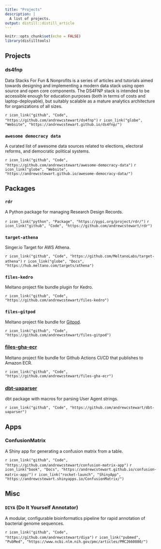 ```yaml
---
title: "Projects"
description: |
  A list of projects.
output: distill::distill_article
---
```


```r
knitr::opts_chunk$set(echo = FALSE)
library(distilltools)
```

## Projects

### ds4fnp

Data Stacks For Fun & Nonprofits is a series of articles and tutorials aimed towards designing and implementing a modern data stack using open source and open core components. The DS4FNP stack is intended to be accessible enough for education purposes (both in terms of costs and laptop-deployable), but suitably scalable as a mature analytics architecture for organizations of all sizes.

`r icon_link("github", "Code", "https://github.com/andrewcstewart/ds4fnp")`
`r icon_link("globe", "Website", "https://andrewcstewart.github.io/ds4fnp/")`

### `awesome democracy data`

A curated list of awesome data sources related to elections, electoral reforms, and democratic political systems.

`r icon_link("github", "Code", "https://github.com/andrewcstewart/awesome-democracy-data")`
`r icon_link("globe", "Website", "https://andrewcstewart.github.io/awesome-democracy-data/")`

## Packages

### `rdr`

A Python package for managing Research Design Records.

`r icon_link("python", "Package", "https://pypi.org/project/rdr/")`
`r icon_link("github", "Code", "https://github.com/andrewcstewart/rdr")`

### `target-athena`

Singer.io Target for AWS Athena. 

`r icon_link("github", "Code", "https://github.com/MeltanoLabs/target-athena")`
`r icon_link("globe", "Docs", "https://hub.meltano.com/targets/athena")`

### `files-kedro`

Meltano project file bundle plugin for Kedro.

`r icon_link("github", "Code", "https://github.com/andrewcstewart/files-kedro")`

### `files-gitpod`

Meltano project file bundle for [Gitpod](https://www.gitpod.io/).

`r icon_link("github", "Code", "https://github.com/andrewcstewart/files-gitpod")`

### [files-gha-ecr](https://github.com/andrewcstewart/files-gha-ecr)

Meltano project file bundle for Github Actions CI/CD that publishes to Amazon ECR.

`r icon_link("github", "Code", "https://github.com/andrewcstewart/files-gha-ecr")`

### [dbt-uaparser](https://github.com/andrewcstewart/dbt-uaparser)

dbt package with macros for parsing User Agent strings.

`r icon_link("github", "Code", "https://github.com/andrewcstewart/dbt-uaparser")`


## Apps

### ConfusionMatrix

A Shiny app for generating a confusion matrix from a table.

`r icon_link("github", "Code", "https://github.com/andrewcstewart/confusion-matrix-app")`
`r icon_link("book", "Docs", "https://andrewcstewart.github.io/confusion-matrix-app/")`
`r icon_link("rocket-launch", "ShinyApp", "https://andrewcstewart.shinyapps.io/ConfusionMatrix/")`

## Misc

### `DIYA` (Do It Yourself Annotator)

A modular, configurable bioinformatics pipeline for rapid annotation of bacterial genome sequences.

`r icon_link("github", "Code", "https://github.com/andrewcstewart/diya")`
`r icon_link("pubmed", "PubMed", "https://www.ncbi.nlm.nih.gov/pmc/articles/PMC2660880/")`




